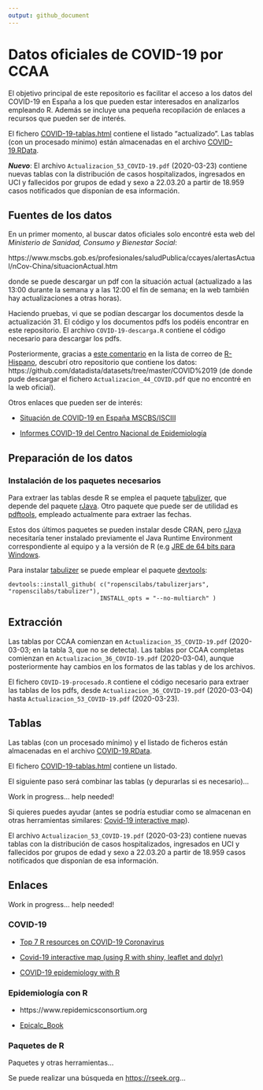 ```yaml
---
output: github_document
---
```


# Datos oficiales de COVID-19 por CCAA

<!-- 
Readme.md is generated from Readme.Rmd. 
Please edit that file 

Pendiente:

- Establecer fecha y último fichero pdf en cabecera YAML
  (actualizar texto con rmarkdown::metadata?).
  
- Combinar tablas

- Añadir enlaces

-->
El objetivo principal de este repositorio es facilitar el acceso a los datos del COVID-19 en España a los que pueden estar interesados en analizarlos empleando R. Además se incluye una pequeña recopilación de enlaces a recursos que pueden ser de interés. 

El fichero [COVID-19-tablas.html](COVID-19-tablas.html) contiene el listado "actualizado".
Las tablas (con un procesado mínimo) están almacenadas en el archivo [COVID-19.RData](COVID-19.RData).

***Nuevo***: El archivo `Actualizacion_53_COVID-19.pdf` (2020-03-23) contiene nuevas tablas con la distribución de casos hospitalizados, ingresados en UCI y fallecidos por grupos de edad y sexo a 22.03.20 a partir de 18.959 casos notificados que disponían de esa información.

## Fuentes de los datos

En un primer momento, al buscar datos oficiales solo encontré esta web del *Ministerio de Sanidad, Consumo y Bienestar Social*: 

https://www.mscbs.gob.es/profesionales/saludPublica/ccayes/alertasActual/nCov-China/situacionActual.htm

donde se puede descargar un pdf con la situación actual (actualizado a las 13:00 durante la semana y a las 12:00 el fín de semana; en la web también hay actualizaciones a otras horas).

Haciendo pruebas, vi que se podían descargar los documentos desde la actualización 31. 
El código y los documentos pdfs los podéis encontrar en este repositorio. 
El archivo `COVID-19-descarga.R` contiene el código necesario para descargar los pdfs.

Posteriormente, gracias a [este comentario](https://hypatia.math.ethz.ch/pipermail/r-help-es/2020-March/013753.html) en la lista de correo de [R-Hispano](http://r-es.org), descubrí otro repositorio que contiene los datos:
https://github.com/datadista/datasets/tree/master/COVID%2019
(de donde pude descargar el fichero `Actualizacion_44_COVID.pdf` que no encontré en la web oficial).

Otros enlaces que pueden ser de interés:

* [Situación de COVID-19 en España MSCBS/ISCIII](https://covid19.isciii.es)

* [Informes COVID-19 del Centro Nacional de Epidemiología](https://www.isciii.es/QueHacemos/Servicios/VigilanciaSaludPublicaRENAVE/EnfermedadesTransmisibles/Paginas/InformesCOVID-19.aspx)

## Preparación de los datos

### Instalación de los paquetes necesarios

Para extraer las tablas desde R se emplea el paquete [tabulizer](https://docs.ropensci.org/tabulizer),
que depende del paquete [rJava](https://rforge.net/rJava).
Otro paquete que puede ser de utilidad es [pdftools](https://docs.ropensci.org/pdftools), empleado actualmente para extraer las fechas.

Estos dos últimos paquetes se pueden instalar desde CRAN, pero [rJava]() necesitaría tener instalado previamente el Java Runtime Environment correspondiente al equipo y a la versión de R (e.g [JRE de 64 bits para Windows](https://www.java.com/es/download/windows-64bit.jsp).

Para instalar [tabulizer](https://docs.ropensci.org/tabulizer) se puede emplear el paquete [devtools](https://devtools.r-lib.org):
```
devtools::install_github( c("ropenscilabs/tabulizerjars", "ropenscilabs/tabulizer"), 
                          INSTALL_opts = "--no-multiarch" )
```

## Extracción

Las tablas por CCAA comienzan en `Actualizacion_35_COVID-19.pdf` (2020-03-03; en la tabla 3, que no se detecta).
Las tablas por CCAA completas comienzan en `Actualizacion_36_COVID-19.pdf` (2020-03-04), 
aunque posteriormente hay cambios en los formatos de las tablas y de los archivos.

El fichero `COVID-19-procesado.R` contiene el código necesario para extraer las tablas de los pdfs, desde
`Actualizacion_36_COVID-19.pdf` (2020-03-04) hasta `Actualizacion_53_COVID-19.pdf` (2020-03-23).


## Tablas

Las tablas (con un procesado mínimo) y el listado de ficheros están almacenadas en el archivo [COVID-19.RData](COVID-19.RData).

El fichero [COVID-19-tablas.html](COVID-19-tablas.html) contiene un listado.

El siguiente paso será combinar las tablas (y depurarlas si es necesario)... 

Work in progress... help needed!

Si quieres puedes ayudar (antes se podría estudiar como se almacenan en otras herramientas similares: 
[Covid-19 interactive map](http://r-posts.com/covid-19-interactive-map-using-r-with-shiny-leaflet-and-dplyr)).

El archivo `Actualizacion_53_COVID-19.pdf` (2020-03-23) contiene nuevas tablas con la distribución de casos hospitalizados, ingresados en UCI y fallecidos por grupos de edad y sexo a 22.03.20 a partir de 18.959 casos notificados que disponían de esa información.


## Enlaces

Work in progress... help needed!

### COVID-19

* [Top 7 R resources on COVID-19 Coronavirus](https://www.statsandr.com/blog/top-r-resources-on-covid-19-coronavirus)

* [Covid-19 interactive map (using R with shiny, leaflet and dplyr)](http://r-posts.com/covid-19-interactive-map-using-r-with-shiny-leaflet-and-dplyr)

* [COVID-19 epidemiology with R](https://rviews.rstudio.com/2020/03/05/covid-19-epidemiology-with-r)

### Epidemiología con R

* https://www.repidemicsconsortium.org

* [Epicalc_Book](https://cran.r-project.org/doc/contrib/Epicalc_Book.pdf)

### Paquetes de R

Paquetes y otras herramientas... 

Se puede realizar una búsqueda en <https://rseek.org>...

